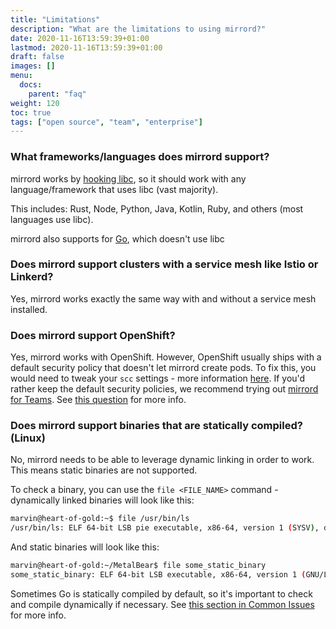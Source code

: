 ```yaml
---
title: "Limitations"
description: "What are the limitations to using mirrord?"
date: 2020-11-16T13:59:39+01:00
lastmod: 2020-11-16T13:59:39+01:00
draft: false
images: []
menu:
  docs:
    parent: "faq"
weight: 120
toc: true
tags: ["open source", "team", "enterprise"]
---
```


### What frameworks/languages does mirrord support?

mirrord works by [hooking libc](https://metalbear.co/blog/mirrord-internals-hooking-libc-functions-in-rust-and-fixing-bugs/), so it should work with any language/framework that uses libc (vast majority).

This includes: Rust, Node, Python, Java, Kotlin, Ruby, and others (most languages use libc).

mirrord also supports for [Go](https://metalbear.co/blog/hooking-go-from-rust-hitchhikers-guide-to-the-go-laxy/), which doesn't use libc

### Does mirrord support clusters with a service mesh like Istio or Linkerd?

Yes, mirrord works exactly the same way with and without a service mesh installed.

### Does mirrord support OpenShift?

Yes, mirrord works with OpenShift. However, OpenShift usually ships with a default security policy that doesn't let mirrord create pods.
To fix this, you would need to tweak your `scc` settings - more information [here](https://docs.openshift.com/container-platform/3.11/admin_guide/manage_scc.html).
If you'd rather keep the default security policies, we recommend trying out [mirrord for Teams](/overview/teams). See [this question](#what-if-i-cant-create-containers-with-the-capabilities-mirrord-requires-in-my-cluster) for more info.

### Does mirrord support binaries that are statically compiled? (Linux)

No, mirrord needs to be able to leverage dynamic linking in order to work. This means static binaries are not supported.

To check a binary, you can use the `file <FILE_NAME>` command - dynamically linked binaries will look like this:

```bash
marvin@heart-of-gold:~$ file /usr/bin/ls
/usr/bin/ls: ELF 64-bit LSB pie executable, x86-64, version 1 (SYSV), dynamically linked, interpreter /lib64/ld-linux-x86-64.so.2, BuildID[sha1]=36b86f957a1be53733633d184c3a3354f3fc7b12, for GNU/Linux 3.2.0, stripped
```

And static binaries will look like this:

```bash
marvin@heart-of-gold:~/MetalBear$ file some_static_binary 
some_static_binary: ELF 64-bit LSB executable, x86-64, version 1 (GNU/Linux), statically linked, BuildID[sha1]=2e1eda62d5f755377435c009e856cd7b9836734e, for GNU/Linux 3.2.0, not stripped
```

Sometimes Go is statically compiled by default, so it's important to check and compile dynamically if necessary. See [this section in Common Issues](/faq/common-issues/#ive-run-my-program-with-mirrord-but-it-seems-to-have-no-effect) for more info.